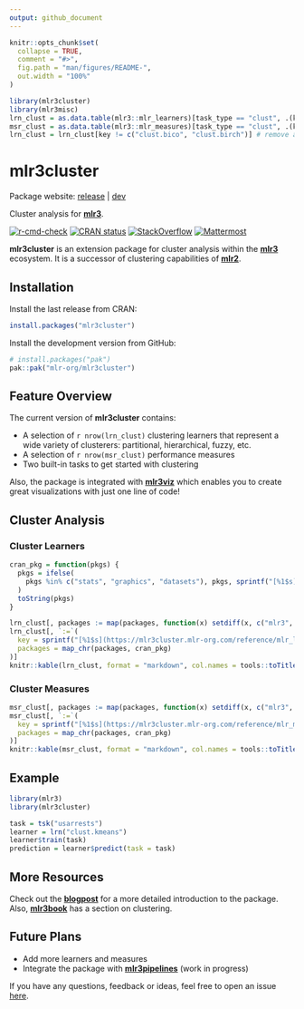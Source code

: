 ```yaml
---
output: github_document
---
```


<!-- README.md is generated from README.Rmd. Please edit that file -->

```r
knitr::opts_chunk$set(
  collapse = TRUE,
  comment = "#>",
  fig.path = "man/figures/README-",
  out.width = "100%"
)

library(mlr3cluster)
library(mlr3misc)
lrn_clust = as.data.table(mlr3::mlr_learners)[task_type == "clust", .(key, label, packages)]
msr_clust = as.data.table(mlr3::mlr_measures)[task_type == "clust", .(key, label, packages)]
lrn_clust = lrn_clust[key != c("clust.bico", "clust.birch")] # remove after cran release
```

# mlr3cluster

Package website: [release](https://mlr3cluster.mlr-org.com/) \| [dev](https://mlr3cluster.mlr-org.com/dev/)

Cluster analysis for **[mlr3](https://github.com/mlr-org/mlr3/)**.

<!-- badges: start -->
[![r-cmd-check](https://github.com/mlr-org/mlr3cluster/actions/workflows/r-cmd-check.yml/badge.svg)](https://github.com/mlr-org/mlr3cluster/actions/workflows/r-cmd-check.yml)
[![CRAN status](https://www.r-pkg.org/badges/version/mlr3cluster)](https://CRAN.R-project.org/package=mlr3cluster)
[![StackOverflow](https://img.shields.io/badge/stackoverflow-mlr3-orange.svg)](https://stackoverflow.com/questions/tagged/mlr3)
[![Mattermost](https://img.shields.io/badge/chat-mattermost-orange.svg)](https://lmmisld-lmu-stats-slds.srv.mwn.de/mlr_invite/)
<!-- badges: end -->

**mlr3cluster** is an extension package for cluster analysis within the **[mlr3](https://github.com/mlr-org/mlr3)** ecosystem. It is a successor of clustering capabilities of **[mlr2](https://github.com/mlr-org/mlr)**.

## Installation

Install the last release from CRAN:

```r
install.packages("mlr3cluster")
```

Install the development version from GitHub:

```r
# install.packages("pak")
pak::pak("mlr-org/mlr3cluster")
```

## Feature Overview

The current version of **mlr3cluster** contains:

- A selection of `r nrow(lrn_clust)` clustering learners that represent a wide variety of clusterers: partitional, hierarchical, fuzzy, etc.
- A selection of `r nrow(msr_clust)` performance measures
- Two built-in tasks to get started with clustering

Also, the package is integrated with **[mlr3viz](https://github.com/mlr-org/mlr3viz)** which enables you to create great visualizations with just one line of code!

## Cluster Analysis

### Cluster Learners

```r
cran_pkg = function(pkgs) {
  pkgs = ifelse(
    pkgs %in% c("stats", "graphics", "datasets"), pkgs, sprintf("[%1$s](https://cran.r-project.org/package=%1$s)", pkgs)
  )
  toString(pkgs)
}

lrn_clust[, packages := map(packages, function(x) setdiff(x, c("mlr3", "mlr3cluster")))]
lrn_clust[, `:=`(
  key = sprintf("[%1$s](https://mlr3cluster.mlr-org.com/reference/mlr_learners_%1$s)", key),
  packages = map_chr(packages, cran_pkg)
)]
knitr::kable(lrn_clust, format = "markdown", col.names = tools::toTitleCase(names(lrn_clust)))
```

### Cluster Measures

```r
msr_clust[, packages := map(packages, function(x) setdiff(x, c("mlr3", "mlr3cluster")))]
msr_clust[, `:=`(
  key = sprintf("[%1$s](https://mlr3cluster.mlr-org.com/reference/mlr_measures_%1$s)", key),
  packages = map_chr(packages, cran_pkg)
)]
knitr::kable(msr_clust, format = "markdown", col.names = tools::toTitleCase(names(msr_clust)))
```


## Example

```r
library(mlr3)
library(mlr3cluster)

task = tsk("usarrests")
learner = lrn("clust.kmeans")
learner$train(task)
prediction = learner$predict(task = task)
```

## More Resources

Check out the **[blogpost](https://www.r-bloggers.com/2020/10/introducing-mlr3cluster-cluster-analysis-package/)** for a more detailed introduction to the package.
Also, **[mlr3book](https://mlr3book.mlr-org.com/chapters/chapter13/beyond_regression_and_classification.html#sec-cluster)** has a section on clustering.

## Future Plans

- Add more learners and measures
- Integrate the package with **[mlr3pipelines](https://github.com/mlr-org/mlr3pipelines)** (work in progress)

If you have any questions, feedback or ideas, feel free to open an issue [here](https://github.com/mlr-org/mlr3cluster/issues).
